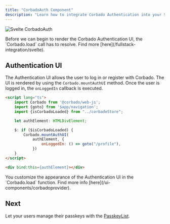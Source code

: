 ```yaml
---
title: "CorbadoAuth Component"
description: "Learn how to integrate Corbado Authentication into your Svelte or SvelteKit application."
---
```



![Svelte CorbadoAuth](/images/frontend-integration/ui-components/corbado-auth/corbadoauth-component-dark.webp)

<Warning>
    Before we can begin to render the Corbado Authentication UI, the `Corbado.load` call has to resolve.
    Find more [here](/fullstack-integration/svelte).
</Warning>

## Authentication UI

The Authentication UI allows the user to log in or register with Corbado.
The UI is rendered by using the `Corbado.mountAuthUI` method.
Once the user is logged in, the `onLoggedIn` callback is executed.

```html routes/+page.svelte
<script lang="ts">
    import Corbado from '@corbado/web-js';
    import {goto} from '$app/navigation';
    import {isCorbadoLoaded} from "../corbadoStore";

    let authElement: HTMLDivElement;

    $: if ($isCorbadoLoaded) {
        Corbado.mountAuthUI(
            authElement, {
                onLoggedIn: () => goto("/profile"),
            })
    }
</script>

<div bind:this={authElement}></div>
```

<Note>
    You customize the appearance of the Authentication UI in the `Corbado.load` function.
    Find more info [here](/ui-components/corbadoprovider).
</Note>

<StylingTranslationCards />

## Next

Let your users manage their passkeys with the [PasskeyList](/fullstack-integration/svelte/passkeylist).